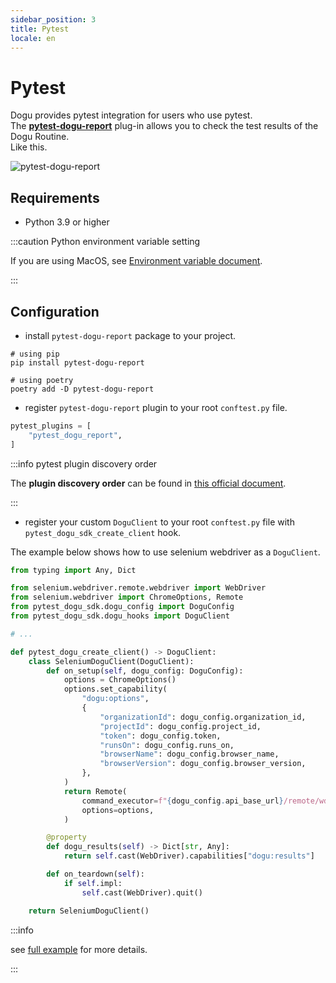 ```yaml
---
sidebar_position: 3
title: Pytest
locale: en
---
```


# Pytest

Dogu provides pytest integration for users who use pytest.  
The [**pytest-dogu-report**](https://pypi.org/project/pytest-dogu-report) plug-in allows you to check the test results of the Dogu Routine.  
Like this.

![pytest-dogu-report](/img/testing-framework-support/pytest.png)

## Requirements

- Python 3.9 or higher

:::caution Python environment variable setting

If you are using MacOS, see [Environment variable document](/device-farm/host#environment-variable).

:::

## Configuration

- install `pytest-dogu-report` package to your project.

```shell
# using pip
pip install pytest-dogu-report

# using poetry
poetry add -D pytest-dogu-report
```

- register `pytest-dogu-report` plugin to your root `conftest.py` file.

```python
pytest_plugins = [
    "pytest_dogu_report",
]
```

:::info pytest plugin discovery order

The **plugin discovery order** can be found in [this official document](https://docs.pytest.org/en/7.1.x/how-to/writing_plugins.html#plugin-discovery-order-at-tool-startup).

:::

- register your custom `DoguClient` to your root `conftest.py` file with `pytest_dogu_sdk_create_client` hook.

The example below shows how to use selenium webdriver as a `DoguClient`.

```python
from typing import Any, Dict

from selenium.webdriver.remote.webdriver import WebDriver
from selenium.webdriver import ChromeOptions, Remote
from pytest_dogu_sdk.dogu_config import DoguConfig
from pytest_dogu_sdk.dogu_hooks import DoguClient

# ...

def pytest_dogu_create_client() -> DoguClient:
    class SeleniumDoguClient(DoguClient):
        def on_setup(self, dogu_config: DoguConfig):
            options = ChromeOptions()
            options.set_capability(
                "dogu:options",
                {
                    "organizationId": dogu_config.organization_id,
                    "projectId": dogu_config.project_id,
                    "token": dogu_config.token,
                    "runsOn": dogu_config.runs_on,
                    "browserName": dogu_config.browser_name,
                    "browserVersion": dogu_config.browser_version,
                },
            )
            return Remote(
                command_executor=f"{dogu_config.api_base_url}/remote/wd/hub",
                options=options,
            )

        @property
        def dogu_results(self) -> Dict[str, Any]:
            return self.cast(WebDriver).capabilities["dogu:results"]

        def on_teardown(self):
            if self.impl:
                self.cast(WebDriver).quit()

    return SeleniumDoguClient()
```

:::info

see [full example](https://github.com/dogu-team/dogu-examples/blob/main/selenium/python/pytest/desktop/conftest.py) for more details.

:::
